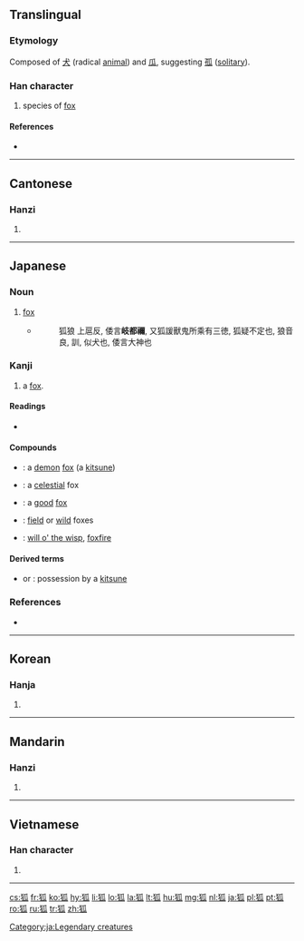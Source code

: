 ==Translingual==
===Etymology===
Composed of [[犬]] (radical [[animal]]) and [[瓜]], suggesting [[孤]] ([[solitary]]).

===Han character===
{{Han char|rn=94|rad=犬|as=05|sn=8|four=4223<sub>0</sub>|canj=大竹竹女人 (KHHVO)}}

# species of [[fox]]

====References====
* {{Han ref|kx=0708.290|dkj=20333|dj=1121.120|hdz=21340.140|uh=72D0|ud=29392|bh=AAB0|bd=43696}}

----

==Cantonese==
===Hanzi===
{{yue-hanzi|jyut=|y=wu4}}

# {{defn|lang=yue|sort=犬05}}

----

==Japanese==
===Noun===
{{ja-noun|k|hira=きつね|rom=kitsune}}

# [[fox]]
#* {{RQ:Shin'yaku Kegonkyō Ongi Shiki}}
#*: 狐狼 上扈反, 倭言'''岐都禰''', 又狐諼獸鬼所乘有三徳, 狐疑不定也, 狼音良, 訓, 似犬也, 倭言大神也

===Kanji===
{{ja-kanji|rs=犬05|grade=}}

# a [[fox]].

====Readings====
* {{ja-readings|on={{l|ja|こ}} (kō)|kun={{l|ja|きつね}} (kitsune)}}

====Compounds====
* {{l|ja|妖狐|tr=[[ようこ]], ''[[yōko]]''}}: a [[demon]] [[fox]] (a [[kitsune]])
* {{l|ja|天狐|tr=[[てんこ]], ''[[tenkō]]''}}: a [[celestial]] fox
* {{l|ja|善狐|tr=[[ぜんこ]], ''[[zenkō]]''}}: a [[good]] [[fox]]
* {{l|ja|野狐|tr=[[やこう]], ''[[yakō]]''; [[のぎつね]], ''[[nogitsune]]''}}: [[field]] or [[wild]] foxes
* {{l|ja|狐火|tr=[[きつねひ]], ''[[kitsunebi]]''}}: [[will o' the wisp]], [[foxfire]]

====Derived terms====
* {{l|ja|狐憑き}} or {{l|ja|狐付き|tr=[[きつねつくき]], ''[[kitsunetsuki]]''}}: possession by a [[kitsune]]

===References===
* {{R:Nara Ibun 3}}

----

==Korean==
===Hanja===
{{ko-hanja|hangeul=[[호]]|eumhun=|rv=ho|mr=ho|y=ho}}

# {{defn|lang=ko|sort=犬05}}

----

==Mandarin==
===Hanzi===
{{cmn-hanzi|pin=[[hú]] ([[hu2]])|wg=hu<sup>2</sup>}}

# {{defn|lang=cmn|sort=犬05}}

----

==Vietnamese==
===Han character===
{{vi-hantu|[[hồ]]|rs=犬05}}

# {{defn|lang=vi|sort=犬05}}

----

[[Category:ja:Legendary creatures]]
[[cs:狐]]
[[fr:狐]]
[[ko:狐]]
[[hy:狐]]
[[li:狐]]
[[lo:狐]]
[[la:狐]]
[[lt:狐]]
[[hu:狐]]
[[mg:狐]]
[[nl:狐]]
[[ja:狐]]
[[pl:狐]]
[[pt:狐]]
[[ro:狐]]
[[ru:狐]]
[[tr:狐]]
[[zh:狐]]